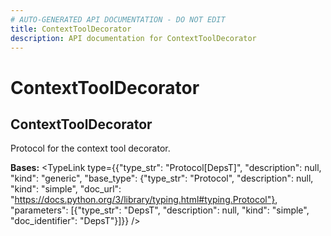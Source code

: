 ```yaml
---
# AUTO-GENERATED API DOCUMENTATION - DO NOT EDIT
title: ContextToolDecorator
description: API documentation for ContextToolDecorator
---
```


# ContextToolDecorator

## <ApiType type="Class" path="tools/decorator/ContextToolDecorator" symbolName="ContextToolDecorator" /> ContextToolDecorator

Protocol for the context tool decorator.

**Bases:** 
<TypeLink type={{"type_str": "Protocol[DepsT]", "description": null, "kind": "generic", "base_type": {"type_str": "Protocol", "description": null, "kind": "simple", "doc_url": "https://docs.python.org/3/library/typing.html#typing.Protocol"}, "parameters": [{"type_str": "DepsT", "description": null, "kind": "simple", "doc_identifier": "DepsT"}]}} />


